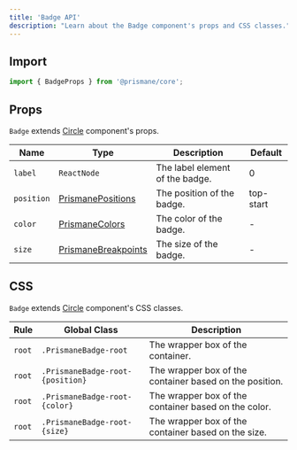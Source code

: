 ---
title: 'Badge API'
description: "Learn about the Badge component's props and CSS classes."
---

## Import

```js
import { BadgeProps } from '@prismane/core';
```

## Props

`Badge` extends [Circle](/docs/components-api/circle-api) component's props.

| Name       | Type                                                                          | Description                     | Default   |
| ---------- | ----------------------------------------------------------------------------- | ------------------------------- | --------- |
| `label`    | `ReactNode`                                                                   | The label element of the badge. | 0         |
| `position` | [PrismanePositions](/docs/getting-started/globals#prismanepositions-type)     | The position of the badge.      | top-start |
| `color`    | [PrismaneColors](/docs/getting-started/globals#prismanecolors-type)           | The color of the badge.         | -         |
| `size`     | [PrismaneBreakpoints](/docs/getting-started/globals#prismanebreakpoints-type) | The size of the badge.          | -         |

## CSS

`Badge` extends [Circle](/docs/components-api/circle-api) component's CSS classes.

| Rule   | Global Class                     | Description                                             |
| ------ | -------------------------------- | ------------------------------------------------------- |
| `root` | `.PrismaneBadge-root`            | The wrapper box of the container.                       |
| `root` | `.PrismaneBadge-root-{position}` | The wrapper box of the container based on the position. |
| `root` | `.PrismaneBadge-root-{color}`    | The wrapper box of the container based on the color.    |
| `root` | `.PrismaneBadge-root-{size}`     | The wrapper box of the container based on the size.     |
